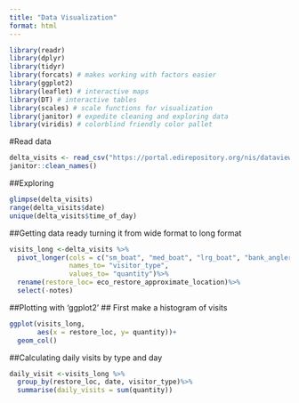 ```yaml
---
title: "Data Visualization"
format: html
---
```

```r
library(readr)
library(dplyr)
library(tidyr)
library(forcats) # makes working with factors easier
library(ggplot2)
library(leaflet) # interactive maps
library(DT) # interactive tables
library(scales) # scale functions for visualization
library(janitor) # expedite cleaning and exploring data
library(viridis) # colorblind friendly color pallet
```
#Read data
```r
delta_visits <- read_csv("https://portal.edirepository.org/nis/dataviewer?packageid=edi.587.1&entityid=cda8c1384af0089b506d51ad8507641f")%>%
janitor::clean_names()
```
##Exploring
```r
glimpse(delta_visits)
range(delta_visits$date)
unique(delta_visits$time_of_day)
```

##Getting data ready turning it from wide format to long format
```r
visits_long <-delta_visits %>%
  pivot_longer(cols = c("sm_boat", "med_boat", "lrg_boat", "bank_angler", "scientist", "cars"), 
               names_to= "visitor_type",
               values_to= "quantity")%>%
  rename(restore_loc= eco_restore_approximate_location)%>%
  select(-notes)
```

##Plotting with 'ggplot2'
## First make a histogram of visits

```r
ggplot(visits_long, 
       aes(x = restore_loc, y= quantity))+
  geom_col()
```

##Calculating daily visits by type and day
```r
daily_visit <-visits_long %>%
  group_by(restore_loc, date, visitor_type)%>%
  summarise(daily_visits = sum(quantity))
```







